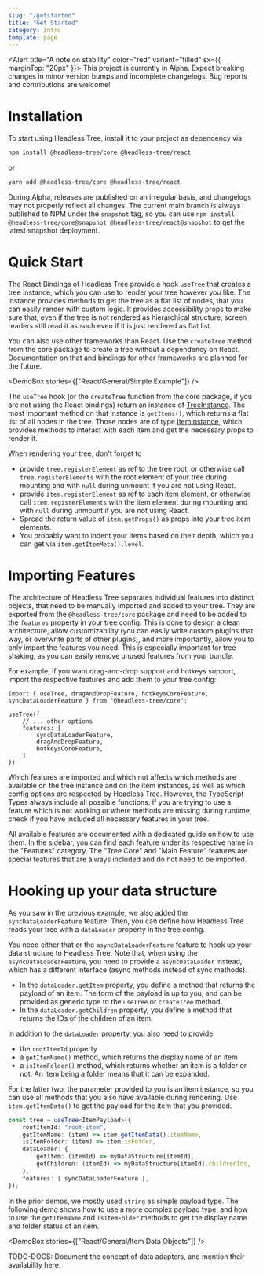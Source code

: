 ```yaml
---
slug: "/getstarted"
title: "Get Started"
category: intro
template: page
---
```



<Alert title="A note on stability" color="red" variant="filled" sx={{ marginTop: "20px" }}>
This project is currently in Alpha. Expect breaking changes in minor version bumps and incomplete changelogs.
Bug reports and contributions are welcome!
</Alert>

# Installation

To start using Headless Tree, install it to your project as dependency via

```bash
npm install @headless-tree/core @headless-tree/react
```

or

```bash
yarn add @headless-tree/core @headless-tree/react
```

During Alpha, releases are published on an irregular basis, and changelogs may not properly reflect all changes.
The current main branch is always published to NPM under the `snapshot` tag, so you can use
`npm install @headless-tree/core@snapshot @headless-tree/react@snapshot` to get the latest snapshot deployment.

# Quick Start

The React Bindings of Headless Tree provide a hook `useTree` that creates a tree instance, which you can use
to render your tree however you like. The instance provides methods to get the tree as a flat list of nodes,
that you can easily render with custom logic. It provides accessibility props to make sure that, even if the
tree is not rendered as hierarchical structure, screen readers still read it as such even if it is just rendered
as flat list.

You can also use other frameworks than React. Use the `createTree` method from the core package to create a tree
without a dependency on React. Documentation on that and bindings for other frameworks are planned for the future.

<DemoBox stories={["React/General/Simple Example"]} />

The `useTree` hook (or the `createTree` function from the core package, if you are not using the React bindings)
return an instance of [TreeInstance](/api/interfaces/_headless_tree_core.TreeInstance.html). The most important
method on that instance is `getItems()`, which returns a flat list of all nodes in the tree. Those nodes are of type
[ItemInstance](/api/interfaces/_headless_tree_core.ItemInstance.html), which provides methods to interact with
each item and get the necessary props to render it.

When rendering your tree, don't forget to

- provide `tree.registerElement` as ref to the tree root, or otherwise call `tree.registerElements` with the
  root element of your tree during mounting and with `null` during unmount if you are not using React.
- provide `item.registerElement` as ref to each item element, or otherwise call `item.registerElements` with the
  item element during mounting and with `null` during unmount if you are not using React.
- Spread the return value of `item.getProps()` as props into your tree item elements.
- You probably want to indent your items based on their depth, which you can get via `item.getItemMeta().level`.

# Importing Features

The architecture of Headless Tree separates individual features into distinct objects, that need to be manually
imported and added to your tree. They are exported from the `@headless-tree/core` package and need to be added to
the ```features``` property in your tree config. This is done to design a clean architecture, allow customizability
(you can easily write custom plugins that way, or overwrite parts of other plugins), and more importantly, allow
you to only import the features you need. This is especially important for tree-shaking, as you can easily
remove unused features from your bundle.

For example, if you want drag-and-drop support and hotkeys support, import the respective features and add them
to your tree config:

```tsx
import { useTree, dragAndDropFeature, hotkeysCoreFeature, syncDataLoaderFeature } from "@headless-tree/core";

useTree({
    // ... other options
    features: [
        syncDataLoaderFeature,
        dragAndDropFeature,
        hotkeysCoreFeature,
    ]
})
```

<Alert color="red" variant="filled" title="Make sure to import all features you are using">
    Which features are imported and which not affects which methods are available on the tree instance and on the
    item instances, as well as which config options are respected by Headless Tree. However, the TypeScript Types
    always include all possible functions. If you are trying to use a feature which is not working or where methods
    are missing during runtime, check if you have included all necessary features in your tree.
</Alert>

All available features are documented with a dedicated guide on how to use them. In the sidebar, you can
find each feature under its respective name in the "Features" category. The "Tree Core" and "Main Feature"
features are special features that are always included and do not need to be imported.

# Hooking up your data structure

As you saw in the previous example, we also added the `syncDataLoaderFeature` feature. Then, you can define
how Headless Tree reads your tree with a `dataLoader` property in the tree config.

You need either that or the `asyncDataLoaderFeature` feature to hook up your data structure to Headless Tree.
Note that, when using the `asyncDataLoaderFeature`, you need to provide a `asyncDataLoader` instead, which has
a different interface (async methods instead of sync methods).

- In the `dataLoader.getItem` property, you define a method that returns the payload of an item. The form of the payload
  is up to you, and can be provided as generic type to the `useTree` or `createTree` method.
- In the `dataLoader.getChildren` property, you define a method that returns the IDs of the children of an item.

In addition to the `dataLoader` property, you also need to provide

- the `rootItemId` property
- a `getItemName()` method, which returns the display name of an item
- a `isItemFolder()` method, which returns whether an item is a folder or not.
  An item being a folder means that it can be expanded.

For the latter two, the parameter provided to you is an item instance, so you can use all methods that you also have
available during rendering. Use `item.getItemData()` to get the payload for the item that you provided.

```ts
const tree = useTree<ItemPayload>({
    rootItemId: "root-item",
    getItemName: (item) => item.getItemData().itemName,
    isItemFolder: (item) => item.isFolder,
    dataLoader: {
        getItem: (itemId) => myDataStructure[itemId],
        getChildren: (itemId) => myDataStructure[itemId].childrenIds,
    },
    features: [ syncDataLoaderFeature ],
});
```

In the prior demos, we mostly used `string` as simple payload type. The following demo shows how to use
a more complex payload type, and how to use the `getItemName` and `isItemFolder` methods to get the
display name and folder status of an item.

<DemoBox stories={["React/General/Item Data Objects"]} />

TODO-DOCS: Document the concept of data adapters, and mention their availability here.
